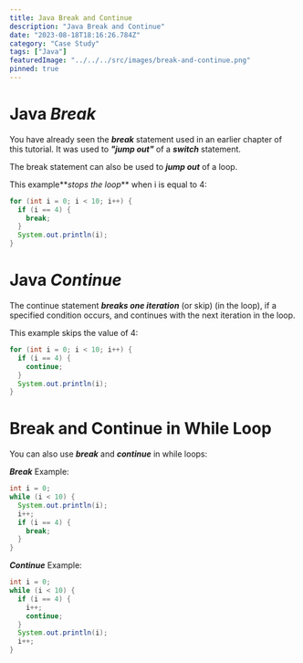 ```yaml
---
title: Java Break and Continue
description: "Java Break and Continue"
date: "2023-08-18T18:16:26.784Z"
category: "Case Study"
tags: ["Java"]
featuredImage: "../../../src/images/break-and-continue.png"
pinned: true
---
```


# Java **_Break_**

You have already seen the **_break_** statement used in an earlier chapter of this tutorial. It was used to **_"jump out"_** of a **_switch_** statement.

The break statement can also be used to **_jump out_** of a loop.

This example**_stops the loop_** when i is equal to 4:

```java
for (int i = 0; i < 10; i++) {
  if (i == 4) {
    break;
  }
  System.out.println(i);
}
```

# Java **_Continue_**

The continue statement **_breaks one iteration_** (or skip) (in the loop), if a specified condition occurs, and continues with the next iteration in the loop.

This example skips the value of 4:

```java
for (int i = 0; i < 10; i++) {
  if (i == 4) {
    continue;
  }
  System.out.println(i);
}
```

# Break and Continue in While Loop

You can also use **_break_** and **_continue_** in while loops:

**_Break_** Example:

```java
int i = 0;
while (i < 10) {
  System.out.println(i);
  i++;
  if (i == 4) {
    break;
  }
}
```

**_Continue_** Example:

```java
int i = 0;
while (i < 10) {
  if (i == 4) {
    i++;
    continue;
  }
  System.out.println(i);
  i++;
}
```
